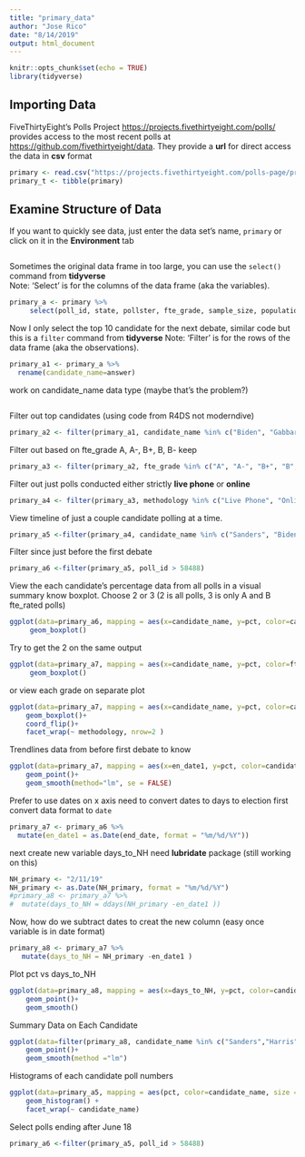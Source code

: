 ```yaml
---
title: "primary_data"
author: "Jose Rico"
date: "8/14/2019"
output: html_document
---
```


```r
knitr::opts_chunk$set(echo = TRUE)
library(tidyverse)
```

## Importing Data

FiveThirtyEight's Polls Project <https://projects.fivethirtyeight.com/polls/> provides access to the most recent polls at  <https://github.com/fivethirtyeight/data>.  They provide a **url** for direct access the data in **csv** format

```r
primary <- read.csv("https://projects.fivethirtyeight.com/polls-page/president_primary_polls.csv")
primary_t <- tibble(primary)
```

## Examine Structure of Data

If you want to quickly see data, just enter the data set's name, `primary` or click on it in the **Environment** tab

```r

```

Sometimes the original data frame in too large, you can use the `select()` command from **tidyverse**   
Note: 'Select' is for the columns of the data frame (aka the variables).

```r
primary_a <- primary %>%
     select(poll_id, state, pollster, fte_grade, sample_size, population, population_full, methodology, end_date, nationwide_batch, answer, pct) 
```

Now I only select the top 10 candidate for the next debate, similar code but this is a `filter` command from **tidyverse**
Note: 'Filter' is for the rows of the data frame (aka the observations).


```r
primary_a1 <- primary_a %>%
  rename(candidate_name=answer)

```
work on candidate_name data type (maybe that's the problem?)
```r

```


Filter out top candidates (using code from R4DS not moderndive)
```r
primary_a2 <- filter(primary_a1, candidate_name %in% c("Biden", "Gabbard", "Booker", "Castro", "Sanders", "Gillibrand", "Harris", "O'Rourke", "Buttigieg", "Warren", "Kolbuchar", "Yang", "Steyer"))
```

Filter out based on fte_grade A, A-, B+, B, B- keep
```r
primary_a3 <- filter(primary_a2, fte_grade %in% c("A", "A-", "B+", "B", "B-"))

```

Filter out just polls conducted either strictly  **live phone** or **online**  
```r
primary_a4 <- filter(primary_a3, methodology %in% c("Live Phone", "Online"))
```

View timeline of just a couple candidate polling at a time.

```r
primary_a5 <-filter(primary_a4, candidate_name %in% c("Sanders", "Biden" , "Harris", "Warren", "O'Rourke", "Buttigieg"))

```

Filter since just before the first debate
```r
primary_a6 <-filter(primary_a5, poll_id > 58488)
```


View the each candidate's percentage data from all polls in a visual summary know boxplot.
Choose 2 or 3 (2 is all polls, 3 is only A and B fte_rated polls)
```r
ggplot(data=primary_a6, mapping = aes(x=candidate_name, y=pct, color=candidate_name))+
     geom_boxplot()
```
Try to get the 2 on the same output
```r
ggplot(data=primary_a7, mapping = aes(x=candidate_name, y=pct, color=fte_grade))+
     geom_boxplot()
```
or view each grade on separate plot
```r
ggplot(data=primary_a7, mapping = aes(x=candidate_name, y=pct, color=candidate_name))+
    geom_boxplot()+
    coord_flip()+
    facet_wrap(~ methodology, nrow=2 )
```



Trendlines data from before first debate to know

```r
ggplot(data=primary_a7, mapping = aes(x=en_date1, y=pct, color=candidate_name ))+
    geom_point()+
    geom_smooth(method="lm", se = FALSE)
```
Prefer to use dates on x axis need to convert dates to days to election
first convert data format to `date`
```r
primary_a7 <- primary_a6 %>% 
  mutate(en_date1 = as.Date(end_date, format = "%m/%d/%Y"))

```
next create new variable days_to_NH
need **lubridate** package  (still working on this)
```r
NH_primary <- "2/11/19"
NH_primary <- as.Date(NH_primary, format = "%m/%d/%Y")
#primary_a8 <- primary_a7 %>% 
#  mutate(days_to_NH = ddays(NH_primary -en_date1 ))
```
Now, how do we subtract dates to creat the new column (easy once variable is in date format)
```r
primary_a8 <- primary_a7 %>% 
   mutate(days_to_NH = NH_primary -en_date1 )
```
Plot pct vs days_to_NH

```r
ggplot(data=primary_a8, mapping = aes(x=days_to_NH, y=pct, color=candidate_name ))+
    geom_point()+
    geom_smooth()

```




Summary Data on Each Candidate

```r
ggplot(data=filter(primary_a8, candidate_name %in% c("Sanders","Harris") & population == "lv" ), mapping = aes(x=days_to_NH, y=pct, color = candidate_name, size=sample_size ))+
    geom_point()+
    geom_smooth(method ="lm")
```




Histograms of each candidate poll numbers
```r
ggplot(data=primary_a5, mapping = aes(pct, color=candidate_name, size = sample_size ))+
    geom_histogram() +
    facet_wrap(~ candidate_name)
```



Select polls ending after June 18
```r
primary_a6 <-filter(primary_a5, poll_id > 58488)


```





